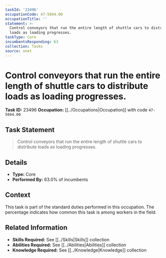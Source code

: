 ```yaml
---
taskId: '23496'
occupationCode: 47-5044.00
occupationTitle: ''
statement: >-
  Control conveyors that run the entire length of shuttle cars to distribute
  loads as loading progresses.
taskType: Core
incumbentsResponding: 63
collection: Tasks
source: onet
---
```

# Control conveyors that run the entire length of shuttle cars to distribute loads as loading progresses.

**Task ID:** 23496
**Occupation:** [[../Occupations|Occupation]] with code `47-5044.00`

## Task Statement

> Control conveyors that run the entire length of shuttle cars to distribute loads as loading progresses.

## Details

- **Type:** Core
- **Performed By:** 63.0% of incumbents

## Context

This task is part of the standard duties performed in this occupation. The percentage indicates how common this task is among workers in the field.

## Related Information

- **Skills Required:** See [[../Skills|Skills]] collection
- **Abilities Required:** See [[../Abilities|Abilities]] collection
- **Knowledge Required:** See [[../Knowledge|Knowledge]] collection
